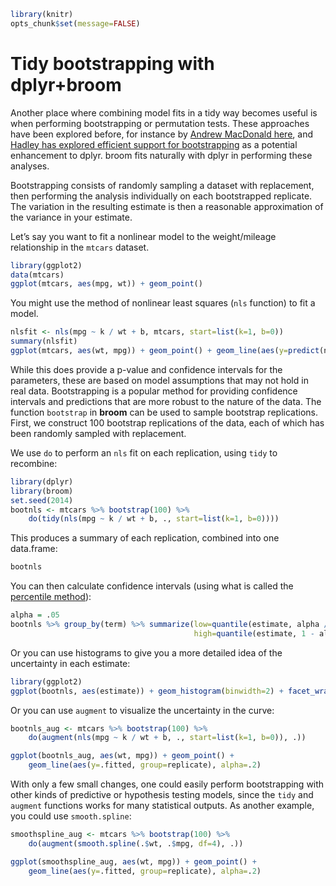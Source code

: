 <!--
%\VignetteBuilder{knitr::knitr}
%\VignetteEngine{knitr::knitr}
%\VignetteIndexEntry{Tidy bootstrapping with dplyr+broom}
-->

```r
library(knitr)
opts_chunk$set(message=FALSE)
```

Tidy bootstrapping with dplyr+broom
===================================

Another place where combining model fits in a tidy way becomes useful is when performing bootstrapping or permutation tests. These approaches have been explored before, for instance by [Andrew MacDonald here](http://rstudio-pubs-static.s3.amazonaws.com/19698_a4c472606e3c43e4b94720506e49bb7b.html), and [Hadley has explored efficient support for bootstrapping](https://github.com/hadley/dplyr/issues/269) as a potential enhancement to dplyr. broom fits naturally with dplyr in performing these analyses.

Bootstrapping consists of randomly sampling a dataset with replacement, then performing the analysis individually on each bootstrapped replicate. The variation in the resulting estimate is then a reasonable approximation of the variance in your estimate.

Let's say you want to fit a nonlinear model to the weight/mileage relationship in the `mtcars` dataset.

```r
library(ggplot2)
data(mtcars)
ggplot(mtcars, aes(mpg, wt)) + geom_point()
```

You might use the method of nonlinear least squares (`nls` function) to fit a model.

```r
nlsfit <- nls(mpg ~ k / wt + b, mtcars, start=list(k=1, b=0))
summary(nlsfit)
ggplot(mtcars, aes(wt, mpg)) + geom_point() + geom_line(aes(y=predict(nlsfit)))
```

While this does provide a p-value and confidence intervals for the parameters, these are based on model assumptions that may not hold in real data. Bootstrapping is a popular method for providing confidence intervals and predictions that are more robust to the nature of the data.
The function `bootstrap` in **broom** can be used to sample bootstrap replications.
First, we construct 100 bootstrap replications of the data, each of which has been randomly sampled with replacement. 

We use `do` to perform an `nls` fit on each replication, using `tidy` to recombine:

```r
library(dplyr)
library(broom)
set.seed(2014)
bootnls <- mtcars %>% bootstrap(100) %>%
    do(tidy(nls(mpg ~ k / wt + b, ., start=list(k=1, b=0))))
```

This produces a summary of each replication, combined into one data.frame:

```r
bootnls
```

You can then calculate confidence intervals (using what is called the [percentile method](https://www.uvm.edu/~dhowell/StatPages/Randomization%20Tests/ResamplingWithR/BootstMeans/bootstrapping_means.html)):

```r
alpha = .05
bootnls %>% group_by(term) %>% summarize(low=quantile(estimate, alpha / 2),
                                         high=quantile(estimate, 1 - alpha / 2))
```

Or you can use histograms to give you a more detailed idea of the uncertainty in each estimate:

```r
library(ggplot2)
ggplot(bootnls, aes(estimate)) + geom_histogram(binwidth=2) + facet_wrap(~ term, scales="free")
```

Or you can use `augment` to visualize the uncertainty in the curve:

```r
bootnls_aug <- mtcars %>% bootstrap(100) %>%
    do(augment(nls(mpg ~ k / wt + b, ., start=list(k=1, b=0)), .))

ggplot(bootnls_aug, aes(wt, mpg)) + geom_point() +
    geom_line(aes(y=.fitted, group=replicate), alpha=.2)
```

With only a few small changes, one could easily perform bootstrapping with other kinds of predictive or hypothesis testing models, since the `tidy` and `augment` functions works for many statistical outputs. As another example, you could use `smooth.spline`:

```r
smoothspline_aug <- mtcars %>% bootstrap(100) %>%
    do(augment(smooth.spline(.$wt, .$mpg, df=4), .))

ggplot(smoothspline_aug, aes(wt, mpg)) + geom_point() +
    geom_line(aes(y=.fitted, group=replicate), alpha=.2)
```
